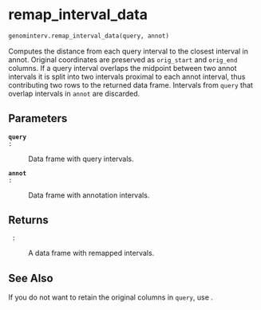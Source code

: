 # remap_interval_data { #genominterv.remap_interval_data }

```python
genominterv.remap_interval_data(query, annot)
```

Computes the distance from each query interval to the closest interval
in annot. Original coordinates are preserved as `orig_start` and
`orig_end` columns. If a query interval overlaps the midpoint between two
annot intervals it is split into two intervals proximal to each
annot interval, thus contributing two rows to the returned data frame.
Intervals from `query` that overlap intervals in `annot` are discarded.

## Parameters {.doc-section .doc-section-parameters}

<code>[**query**]{.parameter-name} [:]{.parameter-annotation-sep} []{.parameter-annotation}</code>

:   Data frame with query intervals.

<code>[**annot**]{.parameter-name} [:]{.parameter-annotation-sep} []{.parameter-annotation}</code>

:   Data frame with annotation intervals.

## Returns {.doc-section .doc-section-returns}

<code>[]{.parameter-name} [:]{.parameter-annotation-sep} []{.parameter-annotation}</code>

:   A data frame with remapped intervals.

## See Also {.doc-section .doc-section-see-also}

If you do not want to retain the original columns in `query`, use [](`~genominterv.interval_distance`).
